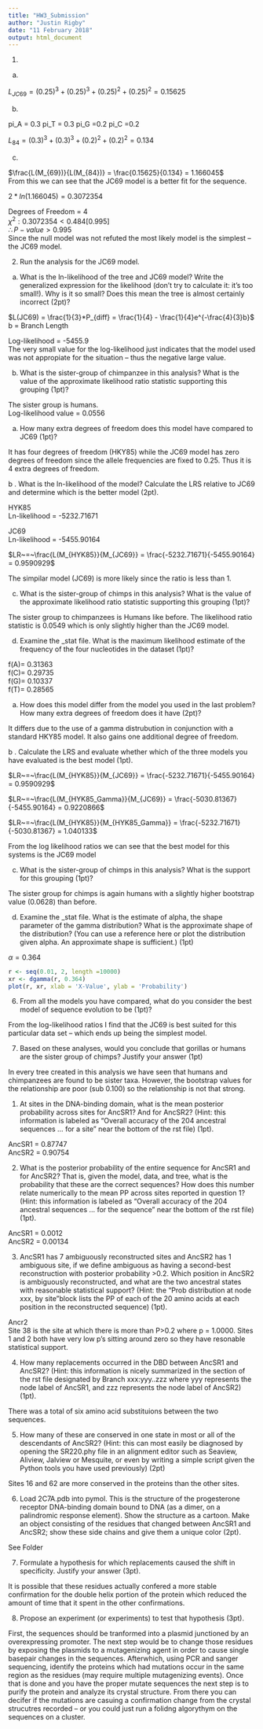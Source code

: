 ```yaml
---
title: "HW3_Submission"
author: "Justin Rigby"
date: "11 February 2018"
output: html_document
---
```

1.  
  
a.  
  
$L_{JC69} = (0.25)^{3} + (0.25)^{3} + (0.25)^{2} + (0.25)^{2} =  0.15625$  
  
  
b.  
  
pi_A = 0.3 pi_T = 0.3 pi_G =0.2 pi_C =0.2   
  
$L_{84} = (0.3)^3 + (0.3)^3 + (0.2)^2 + (0.2)^2 = 0.134$
  
c.  
  
$\frac{L(M_{69})}{L(M_{84})} = \frac{0.15625}{0.134} = 1.166045$  
From this we can see that the JC69 model is a better fit for the sequence.  
  
$2*ln(1.166045) = 0.3072354$
  
Degrees of Freedom = 4  
$\chi^2 : 0.3072354 < 0.484 [0.995]$  
$\therefore P-value>0.995$  
Since the null model was not refuted the most likely model is the simplest -- the JC69 model.  
  
  
  
2. Run the analysis for the JC69 model.  
  
a. What is the ln-likelihood of the tree and JC69 model? Write the generalized expression for the likelihood (don't try to calculate it: it's too small!). Why is it so small? Does this mean the tree is almost certainly incorrect (2pt)?  
  
$L(JC69) = \frac{1}{3}*P_{diff} = \frac{1}{4} -  \frac{1}{4}e^{-\frac{4}{3}b}$  
b = Branch Length  
  
Log-likelihood = -5455.9  
The very small value for the log-likelihood just indicates that the model used was not appropiate for the situation -- thus the negative large value.
  
b. What is the sister-group of chimpanzee in this analysis? What is the value of the approximate likelihood ratio statistic supporting this grouping (1pt)?  
  
The sister group is humans.  
Log-likelihood value = 0.0556
  
  
a. How many extra degrees of freedom does this model have compared to JC69 (1pt)?  
  
It has four degrees of freedom (HKY85) while the JC69 model has zero degrees of freedom since the allele frequencies are fixed to 0.25. Thus it is 4 extra degrees of freedom.  
  
b . What is the ln-likelihood of the model? Calculate the LRS relative to JC69 and determine which is the better model (2pt).  
  
HYK85  
Ln-likelihood = -5232.71671  
  
JC69  
Ln-likelihood = -5455.90164  
  
$LR~=~\frac{L(M_{HYK85}}{M_{JC69}} = \frac{-5232.71671}{-5455.90164} = 0.9590929$  
  
The simpilar model (JC69) is more likely since the ratio is less than 1.  
  
c. What is the sister-group of chimps in this analysis? What is the value of the approximate likelihood ratio statistic supporting this grouping (1pt)?  
  
The sister group to chimpanzees is Humans like before. The likelihood ratio statistic is 0.0549 which is only slightly higher than the JC69 model.  
  
  
d. Examine the _stat file. What is the maximum likelihood estimate of the frequency of the four nucleotides in the dataset (1pt)?  
  
f(A)= 0.31363  
f(C)= 0.29735  
f(G)= 0.10337  
f(T)= 0.28565  
  
a. How does this model differ from the model you used in the last problem? How many extra degrees of freedom does it have (2pt)?  
  
It differs due to the use of a gamma distrubution in conjunction with a standard HKY85 model. It also gains one additional degree of freedom.
  
b . Calculate the LRS and evaluate whether which of the three models you have evaluated is the best model (1pt).  
  
  
$LR~=~\frac{L(M_{HYK85}}{M_{JC69}} = \frac{-5232.71671}{-5455.90164} = 0.9590929$  
  
$LR~=~\frac{L(M_{HYK85_Gamma}}{M_{JC69}} = \frac{-5030.81367}{-5455.90164} = 0.9220866$  
  
$LR~=~\frac{L(M_{HYK85}}{M_{HYK85_Gamma}} = \frac{-5232.71671}{-5030.81367} = 1.040133$  
    
From the log likelihood ratios we can see that the best model for this systems is the JC69 model
  
c. What is the sister-group of chimps in this analysis? What is the support for this grouping (1pt)?  
  
The sister group for chimps is again humans with a slightly higher bootstrap value (0.0628) than before.  
  
  
d. Examine the _stat file. What is the estimate of alpha, the shape parameter of the gamma distribution? What is the approximate shape of the distribution? (You can use a reference here or plot the distribution given alpha. An approximate shape is sufficient.) (1pt)  
  
$\alpha = 0.364$
  
```r
r <- seq(0.01, 2, length =10000)
xr <- dgamma(r, 0.364)
plot(r, xr, xlab = 'X-Value', ylab = 'Probability')  
```
  
  
6. From all the models you have compared, what do you consider the best model of sequence evolution to be (1pt)?
  
From the log-likelihood ratios I find that the JC69 is best suited for this particular data set -- which ends up being the simplest model.  
  
  
7. Based on these analyses, would you conclude that gorillas or humans are the sister group of chimps? Justify your answer (1pt)  
  
In every tree created in this analysis we have seen that humans and chimpanzees are found to be sister taxa. However, the bootstrap values for the relationship are poor (sub 0.100) so the relationship is not that strong.  
  
  
1. At sites in the DNA-binding domain, what is the mean posterior probability across sites for AncSR1? And for AncSR2? (Hint: this information is labeled as “Overall accuracy of the 204 ancestral sequences ... for a site” near the bottom of the rst file) (1pt).   
  
AncSR1 = 0.87747  
AncSR2 = 0.90754   
  
  
2. What is the posterior probability of the entire sequence for AncSR1 and for AncSR2? That is, given the model, data, and tree, what is the probability that these are the correct sequences? How does this number relate numerically to the mean PP across sites reported in question 1? (Hint: this information is labeled as “Overall accuracy of the 204 ancestral sequences ... for the sequence” near the bottom of the rst file) (1pt).  
  
AncSR1 = 0.0012  
AncSR2 = 0.00134  
  
  
3. AncSR1 has 7 ambiguously reconstructed sites and AncSR2 has 1 ambiguous site, if we define ambiguous as having a second-best reconstruction with posterior probability >0.2. Which position in AncSR2 is ambiguously reconstructed, and what are the two ancestral states with reasonable statistical support? (Hint: the “Prob distribution at node xxx, by site”block lists the PP of each of the 20 amino acids at each position in the reconstructed sequence) (1pt).  
  
Ancr2  
Site 38 is the site at which there is more than P>0.2 where p = 1.0000. Sites 1 and 2 both have very low p's sitting around zero so they have resonable statistical support.  
  
  
  4. How many replacements occurred in the DBD between AncSR1 and AncSR2? (Hint: this information is nicely summarized in the section of the rst file designated by Branch xxx:yyy..zzz where yyy represents the node label of AncSR1, and zzz represents the node label of AncSR2) (1pt).  
   
There was a total of six amino acid substituions between the two sequences.
   
5. How many of these are conserved in one state in most or all of the descendants of AncSR2? (Hint: this can most easily be diagnosed by opening the SR220.phy file in an alignment editor such as Seaview, Aliview, Jalview or Mesquite, or even by writing a simple script given the Python tools you have used previously) (2pt)  
    
Sites 16 and 62 are more conserved in the proteins than the other sites.
  
6. Load 2C7A.pdb into pymol. This is the structure of the progesterone receptor DNA-binding domain bound to DNA (as a dimer, on a palindromic response element). Show the structure as a cartoon. Make an object consisting of the residues that changed between AncSR1 and AncSR2; show these side chains and give them a unique color (2pt).  
  
See Folder
  

7. Formulate a hypothesis for which replacements caused the shift in specificity. Justify your answer (3pt).  
  
It is possible that these residues actually confered a more stable confirmation for the double helix portion of the protein which reduced the amount of time that it spent in the other confirmations.  
  
  
8. Propose an experiment (or experiments) to test that hypothesis (3pt).  
  
First, the sequences should be tranformed into a plasmid junctioned by an overexpressing promoter. The next step would be to change those residues by exposing the plasmids to a mutagenizing agent in order to cause single basepair changes in the sequences. Afterwhich, using PCR and sanger sequencing, identify the proteins which had mutations occur in the same region as the residues (may require multiple mutagenizing events). Once that is done and you have the proper mutate sequences the next step is to purify the protein and analyze its crystal structure. From there you can decifer if the mutations are casuing a confirmation change from the crystal strucutres recorded -- or you could just run a folidng algorythym on the sequences on a cluster.